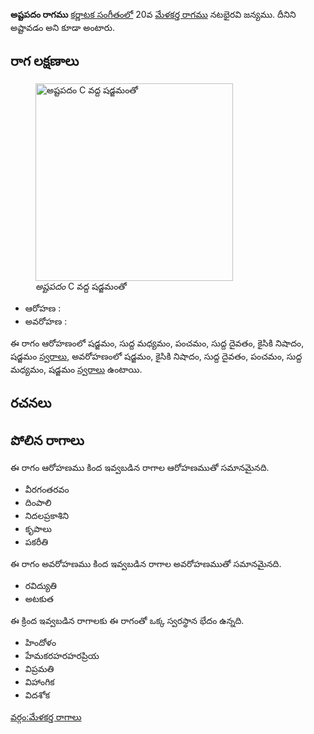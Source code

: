 {{Infobox ragam
	| name          	= అష్టపదం
	| synonym	    	= అష్టావడం
	| mela          	= 
	| chakra        	= 
	| janaka        	= 
	| type          	= ఔదవ
	| arohanam      	= {{svaraC|S|M1|P|D1|N2|S'}} 
	| avarohanam    	= {{svaraC|S'|N2|D1|P|M1|S}}
	| jeeva         	=
	| chhaya        	=
	| nyasa         	=
	| vishesha      	= 
	| equivalent  		= 
}}
{{కర్ణాటక సంగీత రాగాలు}}
'''అష్టపదం రాగము''' [[కర్ణాటక సంగీతం]]లో 20వ [[మేళకర్త రాగము]] నటభైరవి జన్యము. దీనిని అష్టావడం అని కూడా అంటారు.


==రాగ లక్షణాలు==
[[Image:astapadam_kb2wiki.png|thumb|right|316px|''అష్టపదం'' C వద్ద షడ్జమంతో]]

* ఆరోహణ : {{svaraC|S|M1|P|D1|N2|S'}} 
* అవరోహణ : {{svaraC|S'|N2|D1|P|M1|S}}

ఈ రాగం ఆరోహణంలో షడ్జమం, సుద్ద మధ్యమం, పంచమం, సుద్ద దైవతం, కైసికి నిషాదం, షడ్జమం [[స్వరాలు]], అవరోహణంలో షడ్జమం, కైసికి నిషాదం, సుద్ద దైవతం, పంచమం, సుద్ద మధ్యమం, షడ్జమం [[స్వరాలు]] ఉంటాయి.

==రచనలు==



==పోలిన రాగాలు==
ఈ రాగం ఆరోహణము కింద ఇవ్వబడిన రాగాల ఆరోహణముతో సమానమైనది.
* వీరగంతరవం
* దింపాలి
* నిదలప్రకాశిని
* కృపాలు
* పకరీతి

ఈ రాగం అవరోహణము కింద ఇవ్వబడిన రాగాల అవరోహణముతో సమానమైనది.
* రవిద్యుతి
* అటకుత

ఈ క్రింద ఇవ్వబడిన రాగాలకు ఈ రాగంతో ఒక్క స్వరస్థాన భేదం ఉన్నది.
* హిందోళం
* హేమకరహరహరప్రియ
* విప్రమతి
* విహాంగిక
* విదశోక



[[వర్గం:మేళకర్త రాగాలు]]